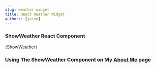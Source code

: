 ```yaml
---
slug: weather-widget
title: React Weather Widget 
authors: [jason]
---
```



### ShowWeather React Component

<CodeBlock language="jsx" showLines>{ShowWeather}</CodeBlock>

### Using The ShowWeather Component on My **[About Me](@site/src/pages/about.mdx)** page

